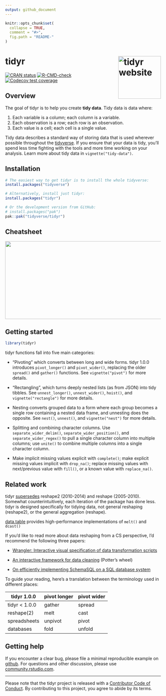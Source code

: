 ```yaml
---
output: github_document
---
```


<!-- README.md is generated from README.Rmd. Please edit that file -->

```r
knitr::opts_chunk$set(
  collapse = TRUE,
  comment = "#>",
  fig.path = "README-"
)
```

# tidyr <a href="https://tidyr.tidyverse.org"><img src="man/figures/logo.png" align="right" height="138" alt="tidyr website" /></a>

<!-- badges: start -->
[![CRAN status](https://www.r-pkg.org/badges/version/tidyr)](https://cran.r-project.org/package=tidyr)
[![R-CMD-check](https://github.com/tidyverse/tidyr/actions/workflows/R-CMD-check.yaml/badge.svg)](https://github.com/tidyverse/tidyr/actions/workflows/R-CMD-check.yaml)
[![Codecov test coverage](https://codecov.io/gh/tidyverse/tidyr/branch/main/graph/badge.svg)](https://app.codecov.io/gh/tidyverse/tidyr?branch=main)
<!-- badges: end -->
  
## Overview

The goal of tidyr is to help you create __tidy data__. Tidy data is data where:

1. Each variable is a column; each column is a variable.
1. Each observation is a row; each row is an observation.
1. Each value is a cell; each cell is a single value.

Tidy data describes a standard way of storing data that is used wherever possible throughout the [tidyverse](https://www.tidyverse.org/). If you ensure that your data is tidy, you'll spend less time fighting with the tools and more time working on your analysis. Learn more about tidy data in `vignette("tidy-data")`.

## Installation

```r
# The easiest way to get tidyr is to install the whole tidyverse:
install.packages("tidyverse")

# Alternatively, install just tidyr:
install.packages("tidyr")

# Or the development version from GitHub:
# install.packages("pak")
pak::pak("tidyverse/tidyr")
```

## Cheatsheet

<a href="https://github.com/rstudio/cheatsheets/blob/master/tidyr.pdf"><img src="https://raw.githubusercontent.com/rstudio/cheatsheets/master/pngs/thumbnails/tidyr-thumbs.png" width="630" height="252"/></a>  

## Getting started

```r
library(tidyr)
```

tidyr functions fall into five main categories:

* "Pivoting" which converts between long and wide forms. tidyr 1.0.0 
  introduces `pivot_longer()` and `pivot_wider()`, replacing the older 
  `spread()` and `gather()` functions. See `vignette("pivot")` for more 
  details.
  
* "Rectangling", which turns deeply nested lists (as from JSON) into tidy
  tibbles. See `unnest_longer()`, `unnest_wider()`, `hoist()`, and 
  `vignette("rectangle")` for more details.
  
* Nesting converts grouped data to a form where each group becomes a
  single row containing a nested data frame, and unnesting does the opposite.
  See `nest()`, `unnest()`, and  `vignette("nest")` for more details.

* Splitting and combining character columns. Use `separate_wider_delim()`,
  `separate_wider_position()`, and `separate_wider_regex()` to pull a single
  character column into multiple columns; use `unite()` to combine multiple
  columns into a single character column.

* Make implicit missing values explicit with `complete()`; make explicit 
  missing values implicit with `drop_na()`; replace missing values with
  next/previous value with `fill()`, or a known value with `replace_na()`.

## Related work

tidyr [supersedes](https://lifecycle.r-lib.org/articles/stages.html#superseded) reshape2 (2010-2014) and reshape (2005-2010). Somewhat counterintuitively, each iteration of the package has done less. tidyr is designed specifically for tidying data, not general reshaping (reshape2), or the general aggregation (reshape). 

[data.table](https://rdatatable.gitlab.io/data.table) provides high-performance implementations of `melt()` and `dcast()`

If you'd like to read more about data reshaping from a CS perspective, I'd recommend the following three papers:

* [Wrangler: Interactive visual specification of data transformation scripts](http://vis.stanford.edu/papers/wrangler)

* [An interactive framework for data cleaning](https://www2.eecs.berkeley.edu/Pubs/TechRpts/2000/CSD-00-1110.pdf) (Potter's wheel)

* [On efficiently implementing SchemaSQL on a SQL database system](https://www.vldb.org/conf/1999/P45.pdf)

To guide your reading, here's a translation between the terminology used in different places:

| tidyr 1.0.0       | pivot longer | pivot wider |
|-------------------|--------------|-------------|
| tidyr < 1.0.0     | gather       | spread      |
| reshape(2)        | melt         | cast        |
| spreadsheets      | unpivot      | pivot       | 
| databases         | fold         | unfold      |

## Getting help

If you encounter a clear bug, please file a minimal reproducible example on [github](https://github.com/tidyverse/tidyr/issues). For questions and other discussion, please use [community.rstudio.com](https://community.rstudio.com/).

---

Please note that the tidyr project is released with a [Contributor Code of Conduct](https://tidyr.tidyverse.org/CODE_OF_CONDUCT.html). By contributing to this project, you agree to abide by its terms.